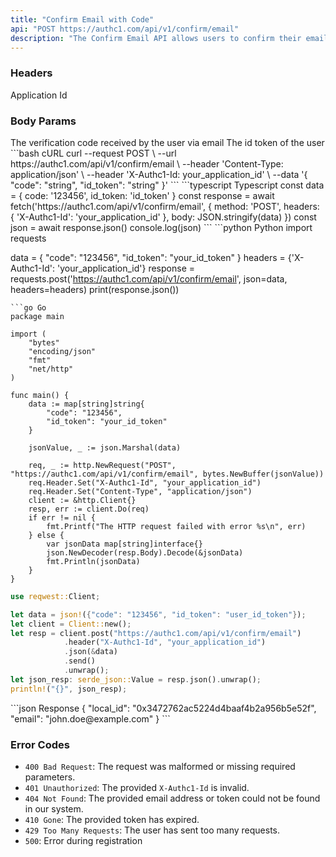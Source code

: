 ```yaml
---
title: "Confirm Email with Code"
api: "POST https://authc1.com/api/v1/confirm/email"
description: "The Confirm Email API allows users to confirm their email address by providing the verification code they received. To use the API, you will need to make a POST request to the endpoint with the required parameters in the request body."
---
```


### Headers

<ParamField header="X-Authc1-Id" type="string" required>
  Application Id
</ParamField>

### Body Params

<ParamField body="code" type="string" required>
  The verification code received by the user via email
</ParamField>

<ParamField body="id_token" type="string" required>
  The id token of the user
</ParamField>

<RequestExample>
```bash cURL
curl --request POST \
--url https://authc1.com/api/v1/confirm/email \
--header 'Content-Type: application/json' \
--header 'X-Authc1-Id: your_application_id' \
--data '{
    "code": "string",
    "id_token": "string"
}'
```
```typescript Typescript
const data = {
    code: '123456',
    id_token: 'id_token'
}
const response = await fetch('https://authc1.com/api/v1/confirm/email', {
    method: 'POST',
    headers: {
    'X-Authc1-Id': 'your_application_id'
    },
    body: JSON.stringify(data)
})
const json = await response.json()
console.log(json)
```
```python Python
import requests

data = {
"code": "123456",
"id_token": "your_id_token"
}
headers = {'X-Authc1-Id': 'your_application_id'}
response = requests.post('https://authc1.com/api/v1/confirm/email', json=data, headers=headers)
print(response.json())

````
```go Go
package main

import (
    "bytes"
    "encoding/json"
    "fmt"
    "net/http"
)

func main() {
    data := map[string]string{
        "code": "123456",
        "id_token": "your_id_token"
    }

    jsonValue, _ := json.Marshal(data)

    req, _ := http.NewRequest("POST", "https://authc1.com/api/v1/confirm/email", bytes.NewBuffer(jsonValue))
    req.Header.Set("X-Authc1-Id", "your_application_id")
    req.Header.Set("Content-Type", "application/json")
    client := &http.Client{}
    resp, err := client.Do(req)
    if err != nil {
        fmt.Printf("The HTTP request failed with error %s\n", err)
    } else {
        var jsonData map[string]interface{}
        json.NewDecoder(resp.Body).Decode(&jsonData)
        fmt.Println(jsonData)
    }
}

````

```rust Rust
use reqwest::Client;

let data = json!({"code": "123456", "id_token": "user_id_token"});
let client = Client::new();
let resp = client.post("https://authc1.com/api/v1/confirm/email")
            .header("X-Authc1-Id", "your_application_id")
            .json(&data)
            .send()
            .unwrap();
let json_resp: serde_json::Value = resp.json().unwrap();
println!("{}", json_resp);

```
</RequestExample>

<ResponseExample>
  ```json Response
  {
    "local_id": "0x3472762ac5224d4baaf4b2a956b5e52f",
    "email": "john.doe@example.com"
  }
  ```
</ResponseExample>

### Error Codes

- `400 Bad Request`: The request was malformed or missing required parameters.
- `401 Unauthorized`: The provided `X-Authc1-Id` is invalid.
- `404 Not Found`: The provided email address or token could not be found in our system.
- `410 Gone`: The provided token has expired.
- `429 Too Many Requests`: The user has sent too many requests.
- `500`: Error during registration
